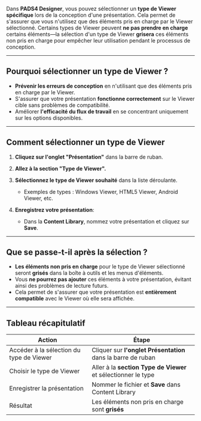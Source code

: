Dans **PADS4 Designer**, vous pouvez sélectionner un **type de Viewer spécifique** lors de la conception d'une présentation. Cela permet de s'assurer que vous n'utilisez que des éléments pris en charge par le Viewer sélectionné. Certains types de Viewer peuvent **ne pas prendre en charge** certains éléments—la sélection d'un type de Viewer **grisera** ces éléments non pris en charge pour empêcher leur utilisation pendant le processus de conception.

***

## **Pourquoi sélectionner un type de Viewer ?**

* **Prévenir les erreurs de conception** en n'utilisant que des éléments pris en charge par le Viewer.
* S'assurer que votre présentation **fonctionne correctement** sur le Viewer cible sans problèmes de compatibilité.
* Améliorer **l'efficacité du flux de travail** en se concentrant uniquement sur les options disponibles.

***

## **Comment sélectionner un type de Viewer**

1. **Cliquez sur l'onglet "Présentation"** dans la barre de ruban.

2. **Allez à la section "Type de Viewer".**

3. **Sélectionnez le type de Viewer souhaité** dans la liste déroulante.
   * Exemples de types : Windows Viewer, HTML5 Viewer, Android Viewer, etc.

4. **Enregistrez votre présentation**:
   * Dans la **Content Library**, nommez votre présentation et cliquez sur **Save**.

***

## **Que se passe-t-il après la sélection ?**

* **Les éléments non pris en charge** pour le type de Viewer sélectionné seront **grisés** dans la boîte à outils et les menus d'éléments.
* Vous **ne pourrez pas ajouter** ces éléments à votre présentation, évitant ainsi des problèmes de lecture futurs.
* Cela permet de s'assurer que votre présentation est **entièrement compatible** avec le Viewer où elle sera affichée.

***

## **Tableau récapitulatif**

| **Action**                               | **Étape**                                                     |
| ---------------------------------------- | ------------------------------------------------------------- |
| Accéder à la sélection du type de Viewer | Cliquer sur **l'onglet Présentation** dans la barre de ruban  |
| Choisir le type de Viewer                | Aller à la **section Type de Viewer** et sélectionner le type |
| Enregistrer la présentation              | Nommer le fichier et **Save** dans Content Library            |
| Résultat                                 | Les éléments non pris en charge sont **grisés**               |
